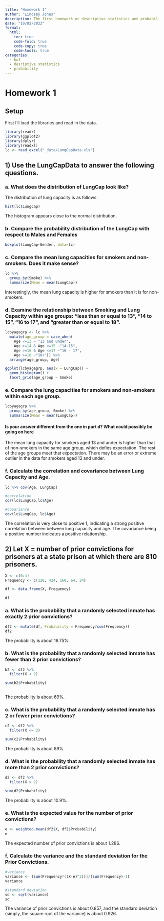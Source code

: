 ```yaml
---
title: "Homework 1"
author: "Lindsay Jones"
description: The first homework on descriptive statistics and probability.
date: "10/02/2022"
format:
  html:
    toc: true
    code-fold: true
    code-copy: true
    code-tools: true
categories:
  - hw1
  - desriptive statistics 
  - probability
---
```


# Homework 1

## Setup

First I'll load the libraries and read in the data.

```r
library(readr)
library(ggplot2)
library(dplyr)
library(readxl)
lc <- read_excel("_data/LungCapData.xls")
```

## 1) Use the LungCapData to answer the following questions.

### a. What does the distribution of LungCap look like?

The distribution of lung capacity is as follows:

```r
hist(lc$LungCap)
```

The histogram appears close to the normal distribution.

### b. Compare the probability distribution of the LungCap with respect to Males and Females

```r
boxplot(LungCap~Gender, data=lc)
```

### c. Compare the mean lung capacities for smokers and non-smokers. Does it make sense?

```r
lc %>%
  group_by(Smoke) %>%
  summarize(Mean = mean(LungCap))
```

Interestingly, the mean lung capacity is higher for smokers than it is for non-smokers.

### d. Examine the relationship between Smoking and Lung Capacity within age groups: "less than or equal to 13", "14 to 15", "16 to 17", and "greater than or equal to 18".

```r
lcbyagegrp <- lc %>% 
  mutate(age_group = case_when(
    Age <=13 ~ "13 and Under",
    Age >=14 & Age <=15 ~"14-15",
    Age >=16 & Age <=17 ~"16 - 17",
    Age >=18 ~"18+")) %>% 
  arrange(age_group, Age)

ggplot(lcbyagegrp, aes(x = LungCap)) +
  geom_histogram() +
  facet_grid(age_group ~ Smoke)
```

### e. Compare the lung capacities for smokers and non-smokers within each age group.

```r
lcbyagegrp %>%
  group_by(age_group, Smoke) %>%
  summarize(Mean = mean(LungCap))
```

#### Is your answer different from the one in part d? What could possibly be going on here

The mean lung capacity for smokers aged 13 and under is higher than that of non-smokers in the same age group, which defies expectation. The rest of the age groups meet that expectation. There may be an error or extreme outlier in the data for smokers aged 13 and under.

### f. Calculate the correlation and covariance between Lung Capacity and Age.

```r
lc %>% cov(Age, LungCap)
```

```r
#correlation
cor(lc$LungCap,lc$Age)

#covariance
cov(lc$LungCap, lc$Age)
```

The correlation is very close to positive 1, indicating a strong positive correlation between between lung capacity and age. The covariance being a positive number indicates a positive relationship.

## 2) Let X = number of prior convictions for prisoners at a state prison at which there are 810 prisoners.

```r
X <- c(0:4)
Frequency <- c(128, 434, 160, 64, 24)

df <- data.frame(X, Frequency)

df
```

### a. What is the probability that a randomly selected inmate has exactly 2 prior convictions?

```r
df2 <- mutate(df, Probability = Frequency/sum(Frequency))
df2
```

The probability is about 19.75%.

### b. What is the probability that a randomly selected inmate has fewer than 2 prior convictions?

```r
b2 <- df2 %>% 
  filter(X < 2)

sum(b2$Probability)
  
```

The probability is about 69%.

### c. What is the probability that a randomly selected inmate has 2 or fewer prior convictions?

```r
c2 <- df2 %>% 
  filter(X <= 2)

sum(c2$Probability)
```

The probability is about 89%.

### d. What is the probability that a randomly selected inmate has more than 2 prior convictions?

```r
d2 <- df2 %>% 
  filter(X > 2)

sum(d2$Probability)
```

The probability is about 10.9%.

### e. What is the expected value for the number of prior convictions?

```r
e <- weighted.mean(df2$X, df2$Probability)
e
```

The expected number of prior convictions is about 1.286.

### f. Calculate the variance and the standard deviation for the Prior Convictions.

```r
#variance
variance <- (sum(Frequency*((X-e)^2)))/(sum(Frequency)-1)
variance

#standard deviation
sd <- sqrt(variance)
sd
```

The variance of prior convictions is about 0.857, and the standard deviation (simply, the square root of the variance) is about 0.926.

